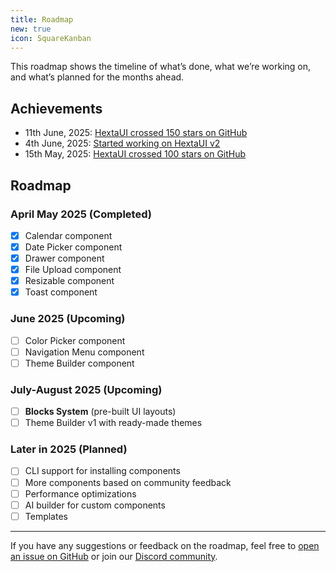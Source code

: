 ```yaml
---
title: Roadmap
new: true
icon: SquareKanban
---
```


This roadmap shows the timeline of what’s done, what we’re working on, and what’s planned for the months ahead.

## Achievements

- 11th June, 2025: [HextaUI crossed 150 stars on GitHub](https://x.com/preetsuthar17/status/1932629080563720675)
- 4th June, 2025: [Started working on HextaUI v2](https://github.com/preetsuthar17/HextaUI/pull/16)
- 15th May, 2025: [HextaUI crossed 100 stars on GitHub](https://x.com/preetsuthar17/status/1922992543052202380)

## Roadmap

### April May 2025 (Completed)

- [x] Calendar component
- [x] Date Picker component
- [x] Drawer component
- [x] File Upload component
- [x] Resizable component
- [x] Toast component

### June 2025 (Upcoming)

- [ ] Color Picker component
- [ ] Navigation Menu component
- [ ] Theme Builder component

### July-August 2025 (Upcoming)

- [ ] **Blocks System** (pre-built UI layouts)
- [ ] Theme Builder v1 with ready-made themes

### Later in 2025 (Planned)

- [ ] CLI support for installing components
- [ ] More components based on community feedback
- [ ] Performance optimizations
- [ ] AI builder for custom components
- [ ] Templates

---

If you have any suggestions or feedback on the roadmap, feel free to [open an issue on GitHub](https://github.com/preetsuthar17/HextaUI) or join our [Discord community](https://discord.gg/hG4dkbMcZf).
